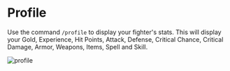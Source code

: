 # Profile

Use the command `/profile` to display your fighter's stats. This will display your Gold, Experience, Hit Points, Attack, Defense, Critical Chance, Critical Damage, Armor, Weapons, Items, Spell and Skill.

![profile](/images/profile.png)
